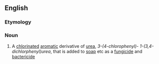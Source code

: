 ==English==

===Etymology===
{{prefix|en|tri|clocarban}}

===Noun===
{{wikipedia}}
{{en-noun|-}}

# A [[chlorinated]] [[aromatic]] derivative of [[urea]], ''3-(4-chlorophenyl)- 1-(3,4-dichlorphenyl)urea'', that is added to [[soap]] etc as a [[fungicide]] and [[bactericide]]